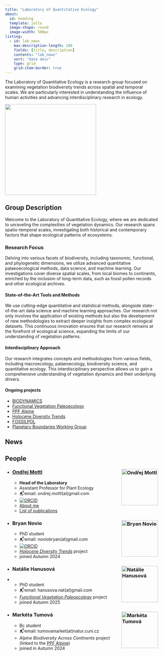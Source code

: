 ```yaml
---
title: "Laboratory of Quantitative Ecology"
about:
  id: heading
  template: jolla
  image-shape: round
  image-width: 500px
listing: 
  - id: lab_news
    max-description-length: 100
    fields: [title, description]
    contents: "lab_news"
    sort: "date desc"
    type: grid
    grid-item-border: true
---
```


::: {#heading}
The Laboratory of Quantitative Ecology is a research group focused on examining vegetation biodiversity trends across spatial and temporal scales. We are particularly interested in understanding the influence of human activities and advancing interdisciplinary research in ecology.
:::

![](lab_logo_nobg.png){width=300 fig-align="center"}

## Group Description

Welcome to the Laboratory of Quantitative Ecology, where we are dedicated to unraveling the complexities of vegetation dynamics. Our research spans spatio-temporal scales, investigating both historical and contemporary factors that shape ecological patterns of ecosystems.

### Research Focus

Delving into various facets of biodiversity, including taxonomic, functional, and phylogenetic dimensions, we utilize advanced quantitative palaeoecological methods, data science, and machine learning. Our investigations cover diverse spatial scales, from local biomes to continents, enriched by the inclusion of long-term data, such as fossil pollen records and other ecological archives.

#### State-of-the-Art Tools and Methods

We use cutting-edge quantitative and statistical methods, alongside state-of-the-art data science and machine learning approaches. Our research not only involves the application of existing methods but also the development of new methodologies to extract deeper insights from complex ecological datasets. This continuous innovation ensures that our research remains at the forefront of ecological science, expanding the limits of our understanding of vegetation patterns.

#### Interdisciplinary Approach

Our research integrates concepts and methodologies from various fields, including macroecology, palaeoecology, biodiversity science, and quantitative ecology. This interdisciplinary perspective allows us to gain a comprehensive understanding of vegetation dynamics and their underlying drivers.

#### Ongoing projects

- [BIODYNAMICS](/projects/BIODYNAMICS/index.qmd)
- [Functional Vegetation Paleoecology](/projects/FunctionalVegetationPaleoecology/index.qmd)
- [PPF Alpine](/projects/PPF-Alpine/index.qmd)
- [Holocene Diversity Trends](/projects/HoloceneDiversityTrends/index.qmd)
- [FOSSILPOL](/projects/FOSSILPOL/index.qmd)
- [Planetary Boundaries Working Group](/projects/PlanetaryBoundaries/index.qmd)

## News
::: {#lab_news}
:::

## People

- ### [Ondřej Mottl](/about_me/cv.qmd) <img src="https://www.uib.no/sites/w3.uib.no/files/styles/user_thumbnail/public/pictures/picture-396270-1579792833.jpg?itok=hez3oHo-" alt="Ondřej Mottl" align="right" width="120" /> 
  * **Head of the Laboratory**
  * Assistant Professor for Plant Ecology
  * 📬email: ondrej.mottl(at)gmail.com
  * [![ORCID](https://img.shields.io/badge/orcid-0000--0002--9796--5081-brightgreen.svg)](https://orcid.org/0000-0002-9796-5081)
  * [About me](/index.qmd)
  * [List of publications](/about_me/list_of_publications.qmd)
  
- ### Bryan Novio <img src="img/bryan_crop.jpg" alt="Bryan Novio" align="right" width="120" /> 
  * PhD student
  * 📬email: noviobryan(at)gmail.com
  * [![ORCID](https://img.shields.io/badge/orcid-0000--0003--1600--4973-brightgreen.svg)](https://orcid.org/0000-0003-1600-4973)
  * [*Holocene Diversity Trends*](/projects/HoloceneDiversityTrends/index.qmd) project
  - joined Autumn 2024

- ### Natálie Hanusová <img src="img/naty_crop.png" alt="Natálie Hanusová" align="right" width="120" /> 
- * PhD student
  * 📬email: hanusova.nat(at)gmail.com
  * [*Functional Vegetation Paleoecology*](/projects/FunctionalVegetationPaleoecology/index.qmd) project
  - joined Autumn 2025

- ### Markéta Tumová <img src="img/marketa_crop.JPG" alt="Markéta Tumová" align="right" width="120" />
   * Bc student
   * 📬email: tumovamarket(at)natur.cuni.cz
   * *Alpine Biodiversity Across Continents* project (linked to the [PPF Alpine](/projects/PPF-Alpine/index.qmd))
   * joined in Autumn 2024